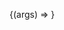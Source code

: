 

<Meta
    title='Layout/CandidateTable/(4) Sort'
    component={CandidateTable}
/>

<Canvas withSource='close'>
    <Story
        args={{
            tableConfig: createBasicConfig(15, 10, {
                addFakeData: true,
                cooling: [1, 2, 3],
                heating: [4, 5, 6],
                sort: [0, 1, 2, 3, 6],
            }),
            headerGroupDisabled: false,
            order: 'asc',
            orderBy: 'numericAsc',
        }}
        argTypes={{
            tableConfig: { control: "object" },
            headerGroupDisabled: { control: "boolean" },
            order: {
                options: ['asc', 'desc'],
                control: { type: 'radio' }
            },
            orderBy: {
                options: ['name', 'numericAsc', 'numericDesc', 'numericRandom', 'alphabetWord'],
                control: { type: 'radio' }
            },
            requestSortCallback: { action: 'requestSortCallback' },
        }}
        name="Multiple"
        parameters={{
            ...createViewMode('story'),
            options: { showToolbar: true },
            order: 4,
        }}
        decorators={[createScrollDecorator]}
    >
        {(args) => <CandidateTable {...args} />}
    </Story>
</Canvas>
